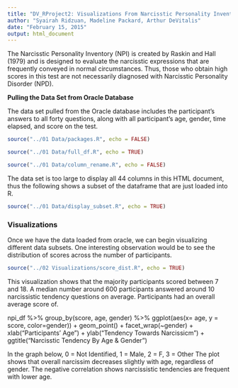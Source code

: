 ```yaml
---
title: "DV_RProject2: Visualizations From Narcisstic Personality Inventory (NPI) Test"
author: "Syairah Ridzuan, Madeline Packard, Arthur DeVitalis"
date: "February 15, 2015"
output: html_document
---
```


The Narcisstic Personality Inventory (NPI) is created by Raskin and Hall (1979) and is designed to evaluate the narcisstic expressions that are frequently conveyed in normal circumstances. Thus, those who obtain high scores in this test are not necessarily diagnosed with Narcisstic Personality Disorder (NPD).


**Pulling the Data Set from Oracle Database**

The data set pulled from the Oracle database includes the participant's answers to all forty questions, along with all participant's age, gender, time elapsed, and score on the test.

```r
source("../01 Data/packages.R", echo = FALSE)
```
```r
source("../01 Data/full_df.R", echo = TRUE)
```

```r
source("../01 Data/column_rename.R", echo = FALSE)
```

The data set is too large to display all 44 columns in this HTML document, thus the following shows a subset of the dataframe that are just loaded into R.

```r
source("../01 Data/display_subset.R", echo = TRUE)
```

### Visualizations

Once we have the data loaded from oracle, we can begin visualizing different data subsets. One interesting observation would be to see the distribution of scores across the number of participants.

```r
source("../02 Visualizations/score_dist.R", echo = TRUE)
```

This visualization shows that the majority participants scored between 7 and 18. A median number around 600 participants answered around 10 narcissistic tendency questions on average. Participants had an overall average score of. 

npi_df %>% group_by(score, age, gender) %>% ggplot(aes(x= age, y = score, color=gender)) + geom_point() + facet_wrap(~gender) + xlab("Participants' Age") + ylab("Tendency Towards Narcissicm") + ggtitle("Narcisstic Tendency By Age & Gender")


In the graph below, 0 = Not Identified, 1 = Male, 2 = F, 3 = Other
The plot shows that overall narcissim decreases slightly with age, regardless of gender. The negative correlation shows narcissistic tendencies are frequent with lower age.

